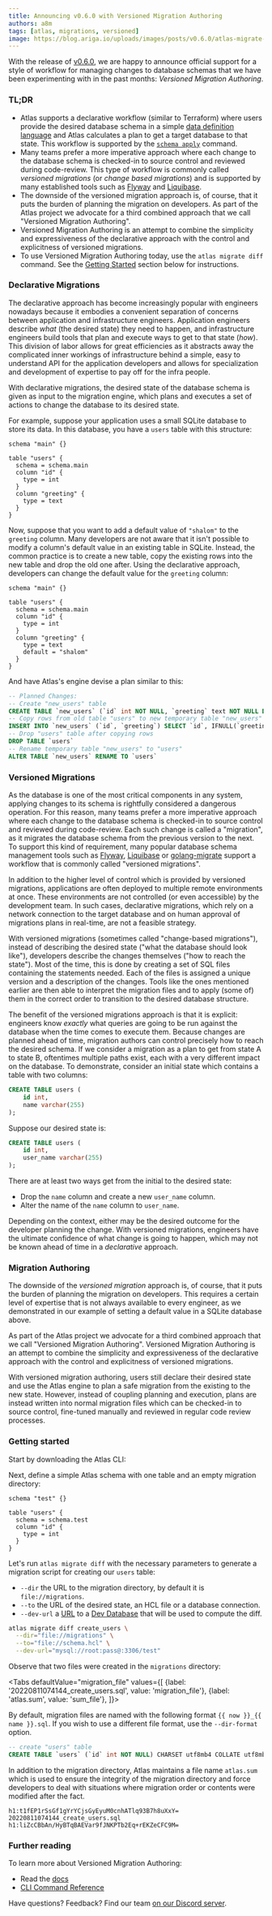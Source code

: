 ```yaml
---
title: Announcing v0.6.0 with Versioned Migration Authoring
authors: a8m
tags: [atlas, migrations, versioned]
image: https://blog.ariga.io/uploads/images/posts/v0.6.0/atlas-migrate-diff.png
---
```



With the release of [v0.6.0](https://github.com/ariga/atlas/releases/tag/v0.6.0), we are
happy to announce official support for a style of workflow for managing changes to database
schemas that we have been experimenting with in the past months: _Versioned Migration Authoring_.

### TL;DR

* Atlas supports a declarative workflow (similar to Terraform) where users provide the 
 desired database schema in a simple [data definition language](https://atlasgo.io/atlas-schema/sql-resources)
 and Atlas calculates a plan to get a target database to that state. This workflow
 is supported by the [`schema apply`](https://atlasgo.io/declarative/apply) command.
* Many teams prefer a more imperative approach where each change to the database schema 
 is checked-in to source control and reviewed during code-review. This type of workflow
 is commonly called _versioned migrations_ (or _change based migrations_) and is supported by many established tools such
 as [Flyway](https://atlasgo.io/atlas-vs-others) and [Liquibase](https://atlasgo.io/atlas-vs-others).
* The downside of the versioned migration approach is, of course, that it puts the burden of 
 planning the migration on developers. As part of the Atlas project we advocate for 
a third combined approach that we call "Versioned Migration Authoring". 
* Versioned Migration Authoring is an attempt to combine the simplicity and 
 expressiveness of the declarative approach with the control and explicitness of versioned migrations.
* To use Versioned Migration Authoring today, use the `atlas migrate diff` command. See
  the [Getting Started](#getting-started) section below for instructions. 

### Declarative Migrations

The declarative approach has become increasingly popular with engineers nowadays because it embodies
a convenient separation of concerns between application and infrastructure engineers.
Application engineers describe _what_ (the desired state) they need to happen, and
infrastructure engineers build tools that plan and execute ways to get to that state (_how_).
This division of labor allows for great efficiencies as it abstracts away the complicated
inner workings of infrastructure behind a simple, easy to understand API for the application
developers and allows for specialization and development of expertise to pay off for the
infra people.

With declarative migrations, the desired state of the database schema is given
as input to the migration engine, which plans and executes a set of actions to
change the database to its desired state.

For example, suppose your application uses a small SQLite database to store its data.
In this database, you have a `users` table with this structure:
```hcl
schema "main" {}

table "users" {
  schema = schema.main
  column "id" {
    type = int
  }
  column "greeting" {
    type = text
  }
}
```

Now, suppose that you want to add a default value of `"shalom"` to the `greeting`
column. Many developers are not aware that it isn't possible to modify a column's
default value in an existing table in SQLite. Instead, the common practice is to
create a new table, copy the existing rows into the new table and drop the old one
after. Using the declarative approach, developers can change the default value for
the `greeting` column:

```hcl {10}
schema "main" {}

table "users" {
  schema = schema.main
  column "id" {
    type = int
  }
  column "greeting" {
    type = text
    default = "shalom"
  }
}
```
And have Atlas's engine devise a plan similar to this:
```sql
-- Planned Changes:
-- Create "new_users" table
CREATE TABLE `new_users` (`id` int NOT NULL, `greeting` text NOT NULL DEFAULT 'shalom')
-- Copy rows from old table "users" to new temporary table "new_users"
INSERT INTO `new_users` (`id`, `greeting`) SELECT `id`, IFNULL(`greeting`, 'shalom') AS `greeting` FROM `users`
-- Drop "users" table after copying rows
DROP TABLE `users`
-- Rename temporary table "new_users" to "users"
ALTER TABLE `new_users` RENAME TO `users`
```

### Versioned Migrations

As the database is one of the most critical components in any system, applying changes
to its schema is rightfully considered a dangerous operation. For this reason, many teams
prefer a more imperative approach where each change to the database schema is checked-in
to source control and reviewed during code-review. Each such change
is called a "migration", as it migrates the database schema from the previous version to
the next. To support this kind of requirement, many popular database schema management
tools such as [Flyway](https://atlasgo.io/atlas-vs-others), [Liquibase](https://atlasgo.io/atlas-vs-others) or
[golang-migrate](https://github.com/golang-migrate/migrate) support a workflow that
is commonly called "versioned migrations".

In addition to the higher level of control which is provided by versioned migrations,
applications are often deployed to multiple remote environments at once. These environments
are not controlled (or even accessible) by the development team. In such cases, declarative migrations,
which rely on a network connection to the target database and on human
approval of migrations plans in real-time, are not a feasible strategy.

With versioned migrations (sometimes called "change-based migrations"), instead of describing
the desired state ("what the database should look like"), developers describe the changes themselves
("how to reach the state"). Most of the time, this is done by creating a set of SQL files
containing the statements needed. Each of the files is assigned a unique version and a
description of the changes. Tools like the ones mentioned earlier are then able to
interpret the migration files and to apply (some of) them in the correct order to
transition to the desired database structure.

The benefit of the versioned migrations approach is that it is explicit: engineers
know _exactly_ what queries are going to be run against the database when the time
comes to execute them. Because changes are planned ahead of time, migration authors
can control precisely how to reach the desired schema. If we consider a migration as
a plan to get from state A to state B, oftentimes multiple paths exist, each with a
very different impact on the database. To demonstrate, consider an initial state which
contains a table with two columns:

```sql
CREATE TABLE users (
    id int,
    name varchar(255)
);
```
Suppose our desired state is:
```sql
CREATE TABLE users (
    id int,
    user_name varchar(255)
);
```
There are at least two ways get from the initial to the desired state:
* Drop the `name` column and create a new `user_name` column.
* Alter the name of the `name` column to `user_name`.

Depending on the context, either may be the desired outcome for the developer
planning the change. With versioned migrations, engineers have the ultimate confidence
of what change is going to happen, which may not be known ahead of time in a _declarative_
approach.

### Migration Authoring

The downside of the _versioned migration_ approach is, of course, that it puts the
burden of planning the migration on developers. This requires a certain level
of expertise that is not always available to every engineer, as we demonstrated
in our example of setting a default value in a SQLite database above.

As part of the Atlas project we advocate for a third combined approach that we call
"Versioned Migration Authoring". Versioned Migration Authoring is an attempt to combine
the simplicity and expressiveness of the declarative approach with the control and
explicitness of versioned migrations.

With versioned migration authoring, users still declare their desired state and use
the Atlas engine to plan a safe migration from the existing to the new state.
However, instead of coupling planning and execution, plans are instead written
into normal migration files which can be checked-in to source control, fine-tuned manually and
reviewed in regular code review processes.

### Getting started

Start by downloading the Atlas CLI:

<InstallationInstructions />

Next, define a simple Atlas schema with one table and an empty migration directory:

```hcl title="schema.hcl"
schema "test" {}

table "users" {
  schema = schema.test
  column "id" {
    type = int
  }
}
```

Let's run `atlas migrate diff` with the necessary parameters to generate a migration script for
creating our `users` table:

* `--dir` the URL to the migration directory, by default it is `file://migrations`.
* `--to` the URL of the desired state, an HCL file or a database connection.
* `--dev-url` a [URL](/concepts/url) to a [Dev Database](/concepts/dev-database) that will be used to compute the diff.

```bash
atlas migrate diff create_users \
  --dir="file://migrations" \
  --to="file://schema.hcl" \
  --dev-url="mysql://root:pass@:3306/test"
```

Observe that two files were created in the `migrations` directory:

<Tabs
defaultValue="migration_file"
values={[
{label: '20220811074144_create_users.sql', value: 'migration_file'},
{label: 'atlas.sum', value: 'sum_file'},
]}>
<TabItem value="migration_file">

By default, migration files are named with the following format `{{ now }}_{{ name }}.sql`.
If you wish to use a different file format, use the `--dir-format` option.

```sql
-- create "users" table
CREATE TABLE `users` (`id` int NOT NULL) CHARSET utf8mb4 COLLATE utf8mb4_0900_ai_ci;
```

</TabItem>
<TabItem value="sum_file">

In addition to the migration directory, Atlas maintains a file name `atlas.sum` which is used
to ensure the integrity of the migration directory and force developers to deal with situations
where migration order or contents were modified after the fact.

```text
h1:t1fEP1rSsGf1gYrYCjsGyEyuM0cnhATlq93B7h8uXxY=
20220811074144_create_users.sql h1:liZcCBbAn/HyBTqBAEVar9fJNKPTb2Eq+rEKZeCFC9M=
```

</TabItem>
</Tabs>

### Further reading

To learn more about Versioned Migration Authoring:
* Read the [docs](/versioned/diff)
* [CLI Command Reference](/cli-reference#atlas-migrate-diff)

Have questions? Feedback? Find our team [on our Discord server](https://discord.gg/zZ6sWVg6NT).
